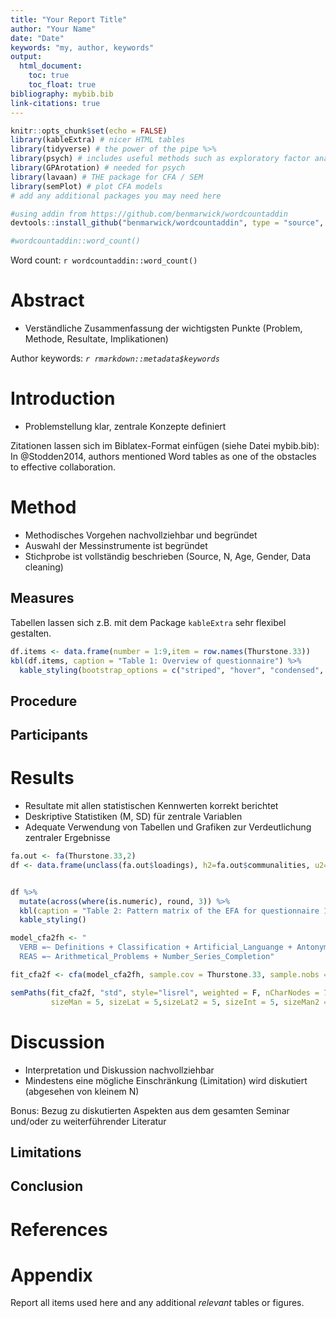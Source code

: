 ```yaml
---
title: "Your Report Title"
author: "Your Name"
date: "Date"
keywords: "my, author, keywords"
output:
  html_document:
    toc: true
    toc_float: true
bibliography: mybib.bib
link-citations: true
---
```


```r
knitr::opts_chunk$set(echo = FALSE)
library(kableExtra) # nicer HTML tables
library(tidyverse) # the power of the pipe %>% 
library(psych) # includes useful methods such as exploratory factor analysis
library(GPArotation) # needed for psych
library(lavaan) # THE package for CFA / SEM
library(semPlot) # plot CFA models
# add any additional packages you may need here
```
<!-- Keep this to help us check your word count-->
```r

#using addin from https://github.com/benmarwick/wordcountaddin
devtools::install_github("benmarwick/wordcountaddin", type = "source", dependencies = TRUE)

#wordcountaddin::word_count()

```

Word count: `r wordcountaddin::word_count()`
<!-- End keep this -->

# Abstract
* Verständliche Zusammenfassung der wichtigsten Punkte (Problem, Methode, Resultate, Implikationen)

Author keywords: *`r rmarkdown::metadata$keywords`*

# Introduction
* Problemstellung klar, zentrale Konzepte definiert

Zitationen lassen sich im Biblatex-Format einfügen (siehe Datei mybib.bib): 
In @Stodden2014, authors mentioned Word tables as one of the obstacles to effective collaboration.

# Method
* Methodisches Vorgehen nachvollziehbar und begründet
* Auswahl der Messinstrumente ist begründet
* Stichprobe ist vollständig beschrieben (Source, N, Age, Gender, Data cleaning) 

## Measures

Tabellen lassen sich z.B. mit dem Package `kableExtra` sehr flexibel gestalten. 
```r
df.items <- data.frame(number = 1:9,item = row.names(Thurstone.33))
kbl(df.items, caption = "Table 1: Overview of questionnaire") %>%
  kable_styling(bootstrap_options = c("striped", "hover", "condensed", "responsive"))
```



## Procedure

## Participants

# Results

* Resultate mit allen statistischen Kennwerten korrekt berichtet
* Deskriptive Statistiken (M, SD) für zentrale Variablen
* Adequate Verwendung von Tabellen und Grafiken zur Verdeutlichung zentraler Ergebnisse


```r
fa.out <- fa(Thurstone.33,2)
df <- data.frame(unclass(fa.out$loadings), h2=fa.out$communalities, u2= fa.out$uniqueness,com=fa.out$complexity)


df %>% 
  mutate(across(where(is.numeric), round, 3)) %>% 
  kbl(caption = "Table 2: Pattern matrix of the EFA for questionnaire 1") %>%
  kable_styling()
```


```r
model_cfa2fh <- "
  VERB =~ Definitions + Classification + Artificial_Languange + Antonyms + Analogies + Logical_Inference + Paragraph_Reading
  REAS =~ Arithmetical_Problems + Number_Series_Completion"

fit_cfa2f <- cfa(model_cfa2fh, sample.cov = Thurstone.33, sample.nobs = 4175)

semPaths(fit_cfa2f, "std", style="lisrel", weighted = F, nCharNodes = 7, shapeMan = "rectangle",
         sizeMan = 5, sizeLat = 5,sizeLat2 = 5, sizeInt = 5, sizeMan2 = 5, thresholdSize = 5, layout = "circle2")

```



# Discussion
* Interpretation und Diskussion nachvollziehbar
* Mindestens eine mögliche Einschränkung (Limitation) wird diskutiert (abgesehen von kleinem N) 

Bonus:
Bezug zu diskutierten Aspekten aus dem gesamten Seminar und/oder zu weiterführender Literatur

## Limitations
## Conclusion

# References

<!-- Keep this: This code here makes it possible to put the references before the Appendix.  -->
<div id="refs"></div>

\newpage
# Appendix
<!-- End keep this -->

Report all items used here and any additional *relevant* tables or figures.
